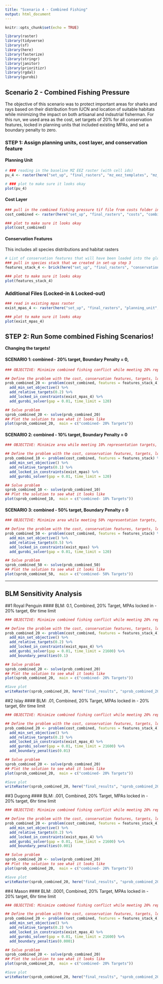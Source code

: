 ```yaml
---
title: "Scenario 4 - Combined Fishing"
output: html_document
---
```


```r
knitr::opts_chunk$set(echo = TRUE)

library(raster)
library(tidyverse)
library(sf)
library(here)
library(fasterize)
library(stringr)
library(janitor)
library(prioritizr)
library(rgdal)
library(gurobi)

```

## Scenario 2 - Combined Fishing Pressure 
The objective of this scenario was to protect important areas for sharks and rays based on their distribution from IUCN and location of suitable habitats while minimizing the impact on both artisanal and indsutrial fisherman.  For this run, we used area as the cost, set targets of 20% for all conservation features, locked in planning units that included existing MPAs, and set a boundary penalty to zero. 

### **STEP 1: Assign planning units, cost layer, and conservation feature**

#### Planning Unit
```r
# ### reading in the baseline MZ EEZ raster (with cell ids) 
pu_4 <- raster(here("set_up", "final_rasters", "mz_eez_templates", "mz_rast_id.tif"))

# ### plot to make sure it looks okay
plot(pu_4)
```


#### Cost Layer
```r
### pull in the combined fishing pressure tif file from costs folder in repo
cost_combined <- raster(here("set_up", "final_rasters", "costs", "combined_stack_sum.tif"))

### plot to make sure it looks okay
plot(cost_combined)
```

#### Conservation Features
This includes all species distributions and habitat rasters

```r
# List of conservation features that will have been loaded into the global environment in other
### pull in species stack that we created in set-up step 3
features_stack_4 <- brick(here("set_up", "final_rasters", "conservation_features", "all_features_stack.tif"))

### plot to make sure it looks okay
plot(features_stack_4)
```

### Additional Files (Locked-in & Locked-out)
```r
### read in existing mpas raster
exist_mpas_4 <- raster(here("set_up", "final_rasters", "planning_unit", "exist_mpa.tif"))

### plot to make sure it looks okay
plot(exist_mpas_4)
```

## **STEP 2: Run Some combined Fishing Scenarios!**

**Changing the targets!**

#### SCENARIO 1: combined - 20% target, Boundary Penalty = 0,  
```r
### OBJECTIVE: Minimize combined fishing conflict while meeting 20% representation targets, locking in MPAs, and a boundary penalty of 0

## Define the problem with the cost, conservation features, targets, locked in and locked out constraints using the minimum set objective
prob_combined_20 <- problem(cost_combined, features = features_stack_4) %>%
  add_min_set_objective() %>%
  add_relative_targets(0.2) %>%
  add_locked_in_constraints(exist_mpas_4) %>%
  add_gurobi_solver(gap = 0.01, time_limit = 120) 

## Solve problem
sprob_combined_20 <- solve(prob_combined_20)
## Plot the solution to see what it looks like
plot(sprob_combined_20,  main = c("combined- 20% Targets"))
```

#### SCENARIO 2: combined - 10% target, Boundary Penalty = 0 
```r
### OBJECTIVE: Minimize area while meeting 10% representation targets, locking in MPAs, locking out oil rigs, and a boundary penatly of 0

## Define the problem with the cost, conservation features, targets, locked in and locked out constraints using the minimum set objecive
prob_combined_10 <- problem(cost_combined, features = features_stack) %>%
  add_min_set_objective() %>%
  add_relative_targets(0.1) %>%
  add_locked_in_constraints(exist_mpas) %>%
  add_gurobi_solver(gap = 0.01, time_limit = 120)

## Solve problem
sprob_combined_10 <- solve(prob_combined_10)
## Plot the solution to see what it looks like
plot(sprob_combined_10,  main = c("combined- 10% Targets"))
```


#### SCENARIO 3: combined - 50% target, Boundary Penalty = 0 
```r
### OBJECTIVE: Minimize area while meeting 50% representation targets, locking in MPAs, locking out oil rigs, and a boundary penatly of 0

## Define the problem with the cost, conservation features, targets, locked in and locked out constraints using the minimum set objecive
prob_combined_50 <- problem(cost_combined, features = features_stack) %>%
  add_min_set_objective() %>%
  add_relative_targets(0.5) %>%
  add_locked_in_constraints(exist_mpas) %>%
  add_gurobi_solver(gap = 0.01, time_limit = 120)

## Solve problem
sprob_combined_50 <- solve(prob_combined_50)
## Plot the solution to see what it looks like
plot(sprob_combined_50,  main = c("combined- 50% Targets"))
```



***

## BLM Sensitivity Analysis

##1 Royal Penguin
#### BLM: 0.1, Combined, 20% Target, MPAs locked in - 20% target, 6hr time limit
```r
### OBJECTIVE: Minimize combined fishing conflict while meeting 20% representation targets, locking in MPAs, and a boundary penalty of 0.0000001

## Define the problem with the cost, conservation features, targets, locked in and locked out constraints using the minimum set objective
prob_combined_20 <- problem(cost_combined, features = features_stack_4) %>%
  add_min_set_objective() %>%
  add_relative_targets(0.2) %>%
  add_locked_in_constraints(exist_mpas_4) %>%
  add_gurobi_solver(gap = 0.01, time_limit = 21600) %>% 
  add_boundary_penalties(0.1)

## Solve problem
sprob_combined_20 <- solve(prob_combined_20)
## Plot the solution to see what it looks like
plot(sprob_combined_20,  main = c("combined- 20% Targets"))

#Save plot
writeRaster(sprob_combined_20, here("final_results", "sprob_combined_20_6hr_blm0.1.tif"), overwrite = TRUE)

```

##2 Islay
#### BLM: .01, Combined, 20% Target, MPAs locked in - 20% target, 6hr time limit
```r
### OBJECTIVE: Minimize combined fishing conflict while meeting 20% representation targets, locking in MPAs, and a boundary penalty of 0.0000001

## Define the problem with the cost, conservation features, targets, locked in and locked out constraints using the minimum set objective
prob_combined_20 <- problem(cost_combined, features = features_stack_4) %>%
  add_min_set_objective() %>%
  add_relative_targets(0.2) %>%
  add_locked_in_constraints(exist_mpas_4) %>%
  add_gurobi_solver(gap = 0.01, time_limit = 21600) %>% 
  add_boundary_penalties(0.01)

## Solve problem
sprob_combined_20 <- solve(prob_combined_20)
## Plot the solution to see what it looks like
plot(sprob_combined_20,  main = c("combined- 20% Targets"))

#Save plot
writeRaster(sprob_combined_20, here("final_results", "sprob_combined_20_6hr_blm0.01.tif"), overwrite = TRUE)

```

##3 Dugong
#### BLM: .001, Combined, 20% Target, MPAs locked in - 20% target, 6hr time limit
```r
### OBJECTIVE: Minimize combined fishing conflict while meeting 20% representation targets, locking in MPAs, and a boundary penalty of 0.0000001

## Define the problem with the cost, conservation features, targets, locked in and locked out constraints using the minimum set objective
prob_combined_20 <- problem(cost_combined, features = features_stack_4) %>%
  add_min_set_objective() %>%
  add_relative_targets(0.2) %>%
  add_locked_in_constraints(exist_mpas_4) %>%
  add_gurobi_solver(gap = 0.01, time_limit = 21600) %>% 
  add_boundary_penalties(0.001)

## Solve problem
sprob_combined_20 <- solve(prob_combined_20)
## Plot the solution to see what it looks like
plot(sprob_combined_20,  main = c("combined- 20% Targets"))

#Save plot
writeRaster(sprob_combined_20, here("final_results", "sprob_combined_20_6hr_blm0.001.tif"), overwrite = TRUE)

```

##4 Mason
#### BLM: .0001, Combined, 20% Target, MPAs locked in - 20% target, 6hr time limit
```r
### OBJECTIVE: Minimize combined fishing conflict while meeting 20% representation targets, locking in MPAs, and a boundary penalty of 0.0000001

## Define the problem with the cost, conservation features, targets, locked in and locked out constraints using the minimum set objective
prob_combined_20 <- problem(cost_combined, features = features_stack_4) %>%
  add_min_set_objective() %>%
  add_relative_targets(0.2) %>%
  add_locked_in_constraints(exist_mpas_4) %>%
  add_gurobi_solver(gap = 0.01, time_limit = 21600) %>% 
  add_boundary_penalties(0.0001)

## Solve problem
sprob_combined_20 <- solve(prob_combined_20)
## Plot the solution to see what it looks like
plot(sprob_combined_20,  main = c("combined- 20% Targets"))

#Save plot
writeRaster(sprob_combined_20, here("final_results", "sprob_combined_20_6hr_blm0.0001.tif"), overwrite = TRUE)

```










